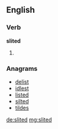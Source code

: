 ==English==

===Verb===
'''slited'''

# {{past of|slite}}

===Anagrams===
* [[delist#English|delist]]
* [[idlest#English|idlest]]
* [[listed#English|listed]]
* [[silted#English|silted]]
* [[tildes#English|tildes]]

[[de:slited]]
[[mg:slited]]